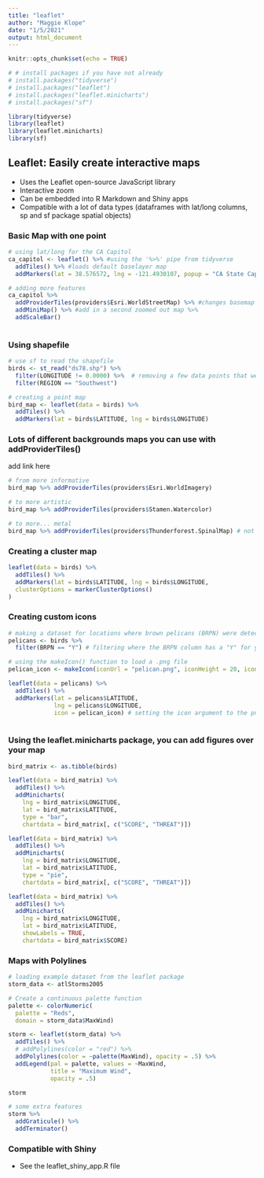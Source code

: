 ```yaml
---
title: "leaflet"
author: "Maggie Klope"
date: "1/5/2021"
output: html_document
---
```


```r
knitr::opts_chunk$set(echo = TRUE)

# # install packages if you have not already
# install.packages("tidyverse")
# install.packages("leaflet")
# install.packages("leaflet.minicharts")
# install.packages("sf")

library(tidyverse)
library(leaflet)
library(leaflet.minicharts)
library(sf)

```

## Leaflet: Easily create interactive maps

- Uses the Leaflet open-source JavaScript library
- Interactive zoom
- Can be embedded into R Markdown and Shiny apps
- Compatible with a lot of data types (dataframes with lat/long columns, sp and sf package spatial objects)


### Basic Map with one point
```r

# using lat/long for the CA Capitol
ca_capitol <- leaflet() %>% #using the '%>%' pipe from tidyverse
  addTiles() %>% #loads default baselayer map
  addMarkers(lat = 38.576572, lng = -121.4930107, popup = "CA State Capitol") #popup will add a small window that aappear over the point

# adding more features
ca_capitol %>% 
  addProviderTiles(providers$Esri.WorldStreetMap) %>% #changes basemap
  addMiniMap() %>% #add in a second zoomed out map %>% 
  addScaleBar()
  
```

### Using shapefile

```r

# use sf to read the shapefile
birds <- st_read("ds78.shp") %>% 
  filter(LONGITUDE != 0.0000) %>%  # removing a few data points that were missing lat/long
  filter(REGION == "Southwest")

# creating a point map
bird_map <- leaflet(data = birds) %>% 
  addTiles() %>% 
  addMarkers(lat = birds$LATITUDE, lng = birds$LONGITUDE)

```

### Lots of different backgrounds maps you can use with addProviderTiles()

add link here

```r
# from more informative
bird_map %>% addProviderTiles(providers$Esri.WorldImagery)

# to more artistic
bird_map %>% addProviderTiles(providers$Stamen.Watercolor)

# to more... metal
bird_map %>% addProviderTiles(providers$Thunderforest.SpinalMap) # not working

```

### Creating a cluster map
```r
leaflet(data = birds) %>%
  addTiles() %>%
  addMarkers(lat = birds$LATITUDE, lng = birds$LONGITUDE,
  clusterOptions = markerClusterOptions()
)

```

### Creating custom icons
```r
# making a dataset for locations where brown pelicans (BRPN) were detected
pelicans <- birds %>% 
  filter(BRPN == "Y") # filtering where the BRPN column has a "Y" for yes

# using the makeIcon() function to load a .png file
pelican_icon <- makeIcon(iconUrl = "pelican.png", iconHeight = 20, iconWidth = 20)

leaflet(data = pelicans) %>% 
  addTiles() %>% 
  addMarkers(lat = pelicans$LATITUDE, 
             lng = pelicans$LONGITUDE, 
             icon = pelican_icon) # setting the icon argument to the png that we loaded
  
```

### Using the leaflet.minicharts package, you can add figures over your map
```r
bird_matrix <- as.tibble(birds)

leaflet(data = bird_matrix) %>% 
  addTiles() %>% 
  addMinicharts(
    lng = bird_matrix$LONGITUDE,
    lat = bird_matrix$LATITUDE,
    type = "bar",
    chartdata = bird_matrix[, c("SCORE", "THREAT")])

leaflet(data = bird_matrix) %>% 
  addTiles() %>% 
  addMinicharts(
    lng = bird_matrix$LONGITUDE,
    lat = bird_matrix$LATITUDE,
    type = "pie",
    chartdata = bird_matrix[, c("SCORE", "THREAT")])

leaflet(data = bird_matrix) %>% 
  addTiles() %>% 
  addMinicharts(
    lng = bird_matrix$LONGITUDE,
    lat = bird_matrix$LATITUDE,
    showLabels = TRUE,
    chartdata = bird_matrix$SCORE)

```

### Maps with Polylines

```r

# loading example dataset from the leaflet package
storm_data <- atlStorms2005

# Create a continuous palette function
palette <- colorNumeric(
  palette = "Reds",
  domain = storm_data$MaxWind)

storm <- leaflet(storm_data) %>% 
  addTiles() %>% 
  # addPolylines(color = "red") %>% 
  addPolylines(color = ~palette(MaxWind), opacity = .5) %>% 
  addLegend(pal = palette, values = ~MaxWind, 
            title = "Maximum Wind", 
            opacity = .5)

storm

# some extra features
storm %>% 
  addGraticule() %>% 
  addTerminator()
```

### Compatible with Shiny

- See the leaflet_shiny_app.R file
